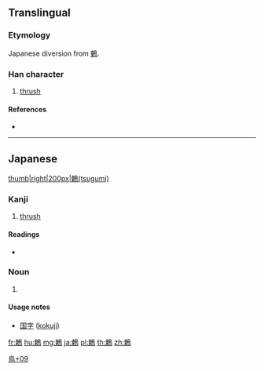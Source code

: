 {{character info/new}}
{{also|鶇|鸫}}
==Translingual==

===Etymology===
Japanese diversion from [[鶇]].

===Han character===
{{Han char|rn=196|rad=鳥|as=09|sn=20|four=|canj=DWHAF,XDWHA}}

# [[thrush]]

====References====
* {{Han ref|kx=1495.341|dkj=47161|dj=2025.240|hdz=74645.031|uh=9DAB|ud=40363}}

----

==Japanese==
[[file:Turdus naumanni naumanni.jpg|thumb|right|200px|鶫(tsugumi)]]

===Kanji===
{{ja-kanji|grade=|rs=鳥09}}

# [[thrush]]

====Readings====
* {{ja-readings|on=|kun=[[つぐみ]] (tsugumi)}}

===Noun===
{{ja-noun|つぐみ|ツグミ}}

# {{alternative form of|鶇|lang=ja}}

====Usage notes====
* [[国字]] ([[kokuji]])

[[Category:Japanese-only CJKV Characters|鳥+09]]

[[fr:鶫]]
[[hu:鶫]]
[[mg:鶫]]
[[ja:鶫]]
[[pl:鶫]]
[[th:鶫]]
[[zh:鶫]]
